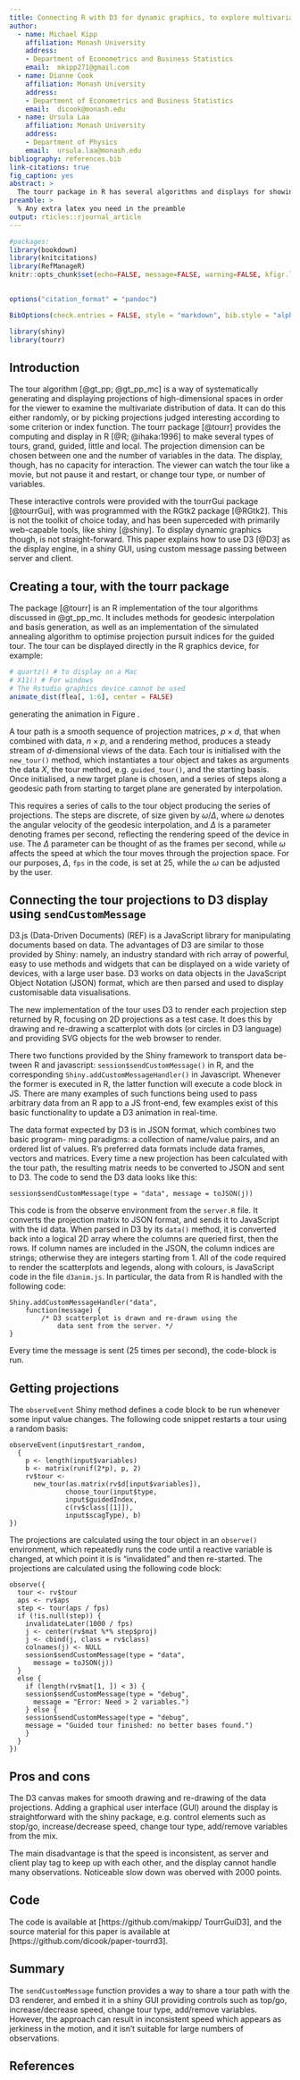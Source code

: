 ```yaml
---
title: Connecting R with D3 for dynamic graphics, to explore multivariate data with tours
author:
  - name: Michael Kipp
    affiliation: Monash University
    address:
    - Department of Econometrics and Business Statistics
    email:  mkipp271@gmail.com
  - name: Dianne Cook
    affiliation: Monash University
    address:
    - Department of Econometrics and Business Statistics
    email:  dicook@monash.edu 
  - name: Ursula Laa
    affiliation: Monash University
    address:
    - Department of Physics
    email:  ursula.laa@monash.edu
bibliography: references.bib
link-citations: true
fig_caption: yes
abstract: >
  The tourr package in R has several algorithms and displays for showing multivariate data as a sequence of low-dimensional projections. It can display as a movie but has no capacity for interaction, such as stop/go, change tour type, drop/add variables. The tourrGui  package provides these sorts of controls, but the interface is programmed with the dated RGtk2 package. This work explores using custom messages to pass data from R to D3  for viewing, using the shiny framework.  
preamble: >
  % Any extra latex you need in the preamble
output: rticles::rjournal_article
---
```


```r
#packages:
library(bookdown)
library(knitcitations)
library(RefManageR)
knitr::opts_chunk$set(echo=FALSE, message=FALSE, warning=FALSE, kfigr.link=TRUE, kfigr.prefix=TRUE, cache=TRUE, fig.env = TRUE, fig.cap=TRUE, fig.height=3)

 
options("citation_format" = "pandoc")

BibOptions(check.entries = FALSE, style = "markdown", bib.style = "alphabetic", cite.style = 'alphabetic')
```

```r
library(shiny)
library(tourr)
```

## Introduction

The tour algorithm [@gt_pp; @gt_pp_mc] is a way of systematically generating and displaying projections of high-dimensional spaces in order for the viewer to examine the multivariate distribution of data. It can do this either randomly, or by picking projections judged interesting according to some criterion or index function. The tourr package [@tourr] provides the computing and display in R [@R; @ihaka:1996] to make several types of tours, grand, guided, little and local. The projection dimension can be chosen between one and the number of variables in the data. The display, though, has no capacity for interaction. The viewer can watch the tour like a movie, but not pause it and restart, or change tour type, or number of variables. 

These interactive controls were provided with the tourrGui package [@tourrGui], with was programmed with the RGtk2 package [@RGtk2]. This is not the toolkit of choice today, and has been superceded with primarily web-capable tools, like shiny [@shiny]. To display dynamic graphics though, is not straight-forward. This paper explains how to use D3 [@D3] as the display engine, in a shiny GUI, using custom message passing between server and client.


## Creating a tour, with the tourr package

The \pkg{tourr} package [@tourr] is an R implementation of the tour algorithms discussed in @gt_pp_mc. It includes methods for geodesic interpolation and basis generation, as well as an implementation of the simulated annealing algorithm to optimise projection pursuit indices for the guided tour. The tour can be displayed directly in the R graphics device, for example:

```r
# quartz() # to display on a Mac
# X11() # For windows
# The Rstudio graphics device cannot be used
animate_dist(flea[, 1:6], center = FALSE)
```

generating the animation in Figure \ref{tour}.

\begin{figure}[ht]
EMBED MOVIE HERE
\end{figure}

A tour path is a smooth sequence of projection matrices, $p\times d$, that when combined with data, $n\times p$, and a rendering method, produces a steady stream of $d$-dimensional views of the data.  Each tour is initialised with the `new_tour()` method, which instantiates a tour object and takes as arguments the data $X$, the tour method, e.g. `guided_tour()`, and the starting basis. Once initialised, a new target plane is chosen, and a series of steps along a geodesic path from starting to target plane are generated by interpolation. 

This requires a series of calls to the tour object producing the series of projections. The steps are discrete, of size given by $\omega/\Delta$, where $\omega$ denotes the angular velocity of the geodesic interpolation, and $\Delta$ is a parameter denoting frames per second, reflecting the rendering speed of the device in use. The $\Delta$ parameter can be thought of as the frames per second, while $\omega$ affects the speed at which the tour moves through the projection space. For our purposes, $\Delta$, `fps` in the code, is set at 25, while the $\omega$ can be adjusted by the user.

 
## Connecting the tour projections to D3 display using `sendCustomMessage`

D3.js (Data-Driven Documents) (REF) is a JavaScript library for manipulating documents based on data. The advantages of D3 are similar to those provided by Shiny: namely, an industry standard with rich array of powerful, easy to use methods and widgets that can be displayed on a wide variety of devices, with a large user base. D3 works on data objects in the JavaScript Object Notation (JSON) format, which are then parsed and used to display customisable data visualisations.

The new implementation of the tour uses D3 to render each projection step returned by R, focusing on 2D projections as a test case. It does this by drawing and re-drawing a scatterplot with dots (or circles in D3 language) and providing SVG objects for the web browser to render.

There two functions provided by the Shiny framework to transport data be- tween R and javascript: `session$sendCustomMessage()` in R, and the corresponding `Shiny.addCustomMessageHandler()` in Javascript. Whenever the former is executed in R, the latter function will execute a code block in JS. There are many examples of such functions being used to pass arbitrary data from an R app to a JS front-end, few examples exist of this basic functionality to update a D3 animation in real-time.

The data format expected by D3 is in JSON format, which combines two basic program- ming paradigms: a collection of name/value pairs, and an ordered list of values. R's preferred data formats include data frames, vectors and matrices. Every time a new projection has been calculated with the tour path, the resulting matrix needs to be converted to JSON and sent to D3. The code to send the D3 data looks like this:

```
session$sendCustomMessage(type = "data", message = toJSON(j))
```

This code is from the observe environment from the `server.R` file. It converts the projection matrix to JSON format, and sends it to JavaScript with the id data. When parsed in D3 by its `data()` method, it is converted back into a logical 2D array where the columns are queried first, then the rows. If column names are included in the JSON, the column indices are strings; otherwise they are integers starting from 1.
All of the code required to render the scatterplots and legends, along with colours, is JavaScript code in the file `d3anim.js`. In particular, the data from R is handled with the following code:

```
Shiny.addCustomMessageHandler("data",
    function(message) {
        /* D3 scatterplot is drawn and re-drawn using the
            data sent from the server. */
}
```

Every time the message is sent (25 times per second), the code-block is run. 

## Getting projections

The `observeEvent` Shiny method defines a code block to be run whenever some input value changes. The following code snippet restarts a tour using a random basis:

```
observeEvent(input$restart_random,
  {
    p <- length(input$variables)
    b <- matrix(runif(2*p), p, 2)
    rv$tour <- 
      new_tour(as.matrix(rv$d[input$variables]),
              choose_tour(input$type, 
              input$guidedIndex,
              c(rv$class[[1]]), 
              input$scagType), b)
})
```

The projections are calculated using the tour object in an `observe()` environment, which repeatedly runs the code until a reactive variable is changed, at which point it is is "invalidated" and then re-started. The projections are calculated using the following code
block:

```
observe({
  tour <- rv$tour
  aps <- rv$aps
  step <- tour(aps / fps)
  if (!is.null(step)) {
    invalidateLater(1000 / fps)
    j <- center(rv$mat %*% step$proj)
    j <- cbind(j, class = rv$class)
    colnames(j) <- NULL
    session$sendCustomMessage(type = "data", 
      message = toJSON(j))
  }
  else {
    if (length(rv$mat[1, ]) < 3) {
    session$sendCustomMessage(type = "debug", 
      message = "Error: Need > 2 variables.")
    } else {
    session$sendCustomMessage(type = "debug", 
    message = "Guided tour finished: no better bases found.")
    }
  }
})
```

## Pros and cons

The D3 canvas makes for smooth drawing and re-drawing of the data projections. Adding a graphical user interface (GUI) around the display is straightforward with the shiny package, e.g. control elements such as stop/go, increase/decrease speed, change tour type, add/remove variables from the mix.

The main disadvantage is that the speed is inconsistent, as server and client play tag to keep up with each other, and the display cannot handle many observations. Noticeable slow down was oberved with 2000 points. 

## Code

The code is available at [https://github.com/makipp/ TourrGuiD3], and the source material for this paper is available at [https://github.com/dicook/paper-tourrd3].

## Summary

The `sendCustomMessage` function provides a way to share a tour path with the D3 renderer, and embed it in a shiny GUI providing controls such as top/go, increase/decrease speed, change tour type, add/remove variables. However, the approach can result in inconsistent speed which appears as jerkiness in the motion, and it isn't suitable for large numbers of observations.

## References

<div id="refs"></div>
